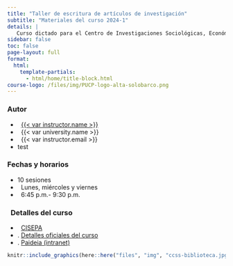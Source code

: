 ```yaml
---
title: "Taller de escritura de artículos de investigación"
subtitle: "Materiales del curso 2024-1"
details: |
   Curso dictado para el Centro de Investigaciones Sociológicas, Económicas, Políticas y Antropológicas CISEPA PUCP
sidebar: false
toc: false
page-layout: full
format:
  html:
    template-partials:
      - html/home/title-block.html
course-logo: /files/img/PUCP-logo-alta-solobarco.png
---
```


::: home
::: {.grid .course-details}
::: {.g-col-12 .g-col-sm-6 .g-col-md-4}
### <i class="bi bi-person-vcard"></i> Autor

-   <i class="bi bi-linkedin"></i>   [{{< var instructor.name >}}](/https://www.linkedin.com/in/cesar-cornejo-roman/)
-   <i class="bi bi-bank2"></i>   {{< var university.name >}}
-   <i class="bi bi-envelope-fill"></i>   {{< var instructor.email >}}
-   test

:::

::: {.g-col-12 .g-col-sm-6 .g-col-md-4}
### Fechas y horarios

-   <i class="bi bi-bricks"></i> 10 sesiones
-   <i class="bi bi-calendar-event-fill"></i>   Lunes, miércoles y viernes
-   <i class="bi bi-clock-fill"></i>   6:45 p.m.- 9:30 p.m.

:::

::: {.g-col-12 .g-col-md-4 .contact-policy}
### <i class="bi bi-map"></i>   Detalles del curso

-   <i class="bi bi-bank2"></i>   [CISEPA](/https://cisepa.pucp.edu.pe)
-   <i class="bi bi-box-arrow-up-right"></i> . [Detalles oficiales del curso](/https://cisepa.pucp.edu.pe/formacion-continua/escuela-de-investigadores/taller-en-elaboracion-de-proyectos-y-articulos-de-investigacion-2023-01/)
-   <i class="bi bi-box-arrow-up-right"></i> . [Paideia (intranet)](/https://paideia.pucp.edu.pe/programas/course/view.php?id=22837)

:::
:::

```r
knitr::include_graphics(here::here("files", "img", "ccss-biblioteca.jpg"), error = FALSE)
```
:::
